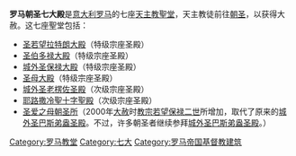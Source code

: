 {{unreferenced|time=2018-06-11T03:27:57+00:00}}
{{NoteTA
|G1=Popes
}}
'''罗马朝圣七大殿'''是[[意大利|意大利]][[罗马|罗马]]的七座[[天主教|天主教]][[聖堂|聖堂]]，天主教徒前往[[朝圣|朝圣]]，以获得大赦。这七座聖堂包括：
*[[圣若望拉特朗大殿|圣若望拉特朗大殿]]（特级宗座圣殿）
*[[圣伯多禄大殿|圣伯多禄大殿]]（特级宗座圣殿）
*[[城外圣保禄大殿|城外圣保禄大殿]]（特级宗座圣殿）
*[[圣母大殿|圣母大殿]]（特级宗座圣殿）
*[[城外圣老楞佐圣殿|城外圣老楞佐圣殿]]（次级宗座圣殿）
*[[耶路撒冷聖十字聖殿|耶路撒冷聖十字聖殿]]（次级宗座圣殿）
*[[圣爱之母朝圣所|圣爱之母朝圣所]]（2000年[[大赦|大赦]]时[[教宗若望保禄二世|教宗若望保禄二世]]所增加，取代了原来的[[城外圣巴斯弟盎圣殿|城外圣巴斯弟盎圣殿]]。不过，许多朝圣者继续参拜[[城外圣巴斯弟盎圣殿|城外圣巴斯弟盎圣殿]]。）
{{罗马地标}}
[[Category:罗马教堂|Category:罗马教堂]]
[[Category:七大|Category:七大]]
[[Category:罗马帝国基督教建筑|Category:罗马帝国基督教建筑]]